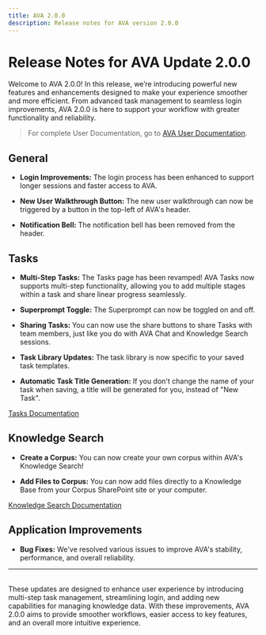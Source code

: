 ```yaml
---
title: AVA 2.0.0
description: Release notes for AVA version 2.0.0
---
```


# Release Notes for AVA Update 2.0.0

Welcome to AVA 2.0.0! In this release, we’re introducing powerful new features and enhancements designed to make your experience smoother and more efficient. From advanced task management to seamless login improvements, AVA 2.0.0 is here to support your workflow with greater functionality and reliability.

> For complete User Documentation, go to [AVA User Documentation](https://datarm.notion.site/AVA-User-Documentation-d522aab7765b4f4aaf38aeaf0186e66e).

## General

- **Login Improvements:** The login process has been enhanced to support longer sessions and faster access to AVA.

- **New User Walkthrough Button:** The new user walkthrough can now be triggered by a button in the top-left of AVA's header.

- **Notification Bell:** The notification bell has been removed from the header.

## Tasks

- **Multi-Step Tasks:** The Tasks page has been revamped! AVA Tasks now supports multi-step functionality, allowing you to add multiple stages within a task and share linear progress seamlessly.

- **Superprompt Toggle:** The Superprompt can now be toggled on and off.

- **Sharing Tasks:** You can now use the share buttons to share Tasks with team members, just like you do with AVA Chat and Knowledge Search sessions.

- **Task Library Updates:** The task library is now specific to your saved task templates.

- **Automatic Task Title Generation:** If you don't change the name of your task when saving, a title will be generated for you, instead of "New Task".

[Tasks Documentation](https://datarm.notion.site/AVA-Tasks-b59f920b85884e9f98cb3c2cba14d9e4)

## Knowledge Search

- **Create a Corpus:** You can now create your own corpus within AVA's Knowledge Search!

- **Add Files to Corpus:** You can now add files directly to a Knowledge Base from your Corpus SharePoint site or your computer.

[Knowledge Search Documentation](https://datarm.notion.site/AVA-Knowledge-Search-In-Continued-Development-9b4904139f224574a8d4995f2d0ca333)

## Application Improvements

- **Bug Fixes:** We've resolved various issues to improve AVA's stability, performance, and overall reliability.

---
\
These updates are designed to enhance user experience by introducing multi-step task management, streamlining login, and adding new capabilities for managing knowledge data. With these improvements, AVA 2.0.0 aims to provide smoother workflows, easier access to key features, and an overall more intuitive experience.
